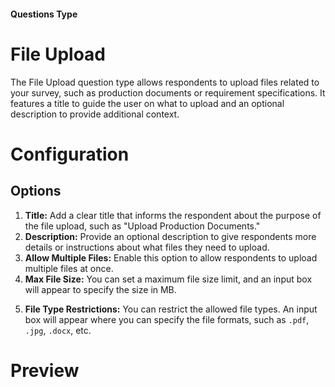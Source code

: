 
#### Questions Type

# File Upload

The File Upload question type allows respondents to upload files related to your survey, such as production documents or requirement specifications. It features a title to guide the user on what to upload and an optional description to provide additional context.

<MdxImage
  src={FileUpload}
  alt="Overview of Free Text question type"
  quality="100"
  className="max-w-full rounded-lg sm:max-w-3xl"
/>

# Configuration

## Options

1. **Title:** Add a clear title that informs the respondent about the purpose of the file upload, such as "Upload Production Documents."
2. **Description:** Provide an optional description to give respondents more details or instructions about what files they need to upload.
3. **Allow Multiple Files:** Enable this option to allow respondents to upload multiple files at once.
4. **Max File Size:** You can set a maximum file size limit, and an input box will appear to specify the size in MB.

<MdxImage
  src={FileUploadPreviewType}
  alt="Overview of Free Text question type"
  quality="100"
  className="max-w-full rounded-lg sm:max-w-3xl"
/>

5. **File Type Restrictions:** You can restrict the allowed file types. An input box will appear where you can specify the file formats, such as `.pdf`, `.jpg`, `.docx`, etc.

<MdxImage
  src={FileUploadPreviewType}
  alt="Overview of Free Text question type"
  quality="100"
  className="max-w-full rounded-lg sm:max-w-3xl"
/>

# Preview

<MdxImage
  src={FileUploadPreview}
  alt="Overview of Free Text question type"
  quality="100"
  className="max-w-full rounded-lg sm:max-w-lg"
/>
